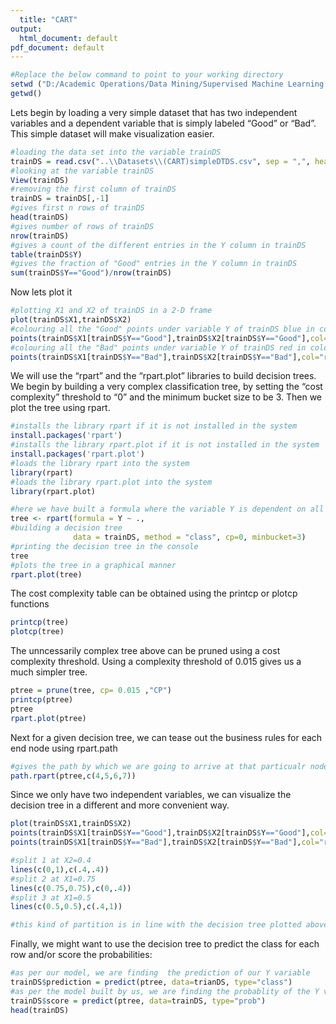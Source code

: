 ```yaml
---
  title: "CART"
output:
  html_document: default
pdf_document: default
---
```

```r
#Replace the below command to point to your working directory
setwd ("D:/Academic Operations/Data Mining/Supervised Machine Learning Techniques")
getwd()

```
Lets begin by loading a very simple dataset that has two independent variables and a dependent variable that is simply labeled "Good" or "Bad". This simple dataset will make visualization easier.



```r
#loading the data set into the variable trainDS
trainDS = read.csv("..\\Datasets\\(CART)simpleDTDS.csv", sep = ",", header = TRUE)
#looking at the variable trainDS
View(trainDS)
#removing the first column of trainDS
trainDS = trainDS[,-1]
#gives first n rows of trainDS
head(trainDS)
#gives number of rows of trainDS
nrow(trainDS)
#gives a count of the different entries in the Y column in trainDS
table(trainDS$Y)
#gives the fraction of "Good" entries in the Y column in trainDS
sum(trainDS$Y=="Good")/nrow(trainDS)
```

Now lets plot it
```r
#plotting X1 and X2 of trainDS in a 2-D frame
plot(trainDS$X1,trainDS$X2)
#colouring all the "Good" points under variable Y of trainDS blue in colour
points(trainDS$X1[trainDS$Y=="Good"],trainDS$X2[trainDS$Y=="Good"],col="blue",pch=19)
#colouring all the "Bad" points under variable Y of trainDS red in colour
points(trainDS$X1[trainDS$Y=="Bad"],trainDS$X2[trainDS$Y=="Bad"],col="red",pch=19)
```


We will use the "rpart" and the "rpart.plot" libraries to build decision trees. We begin by building a very complex classification tree, by setting the "cost complexity" threshold to "0" and the minimum bucket size to be 3. Then we plot the tree using rpart.
```r

#installs the library rpart if it is not installed in the system
install.packages('rpart')
#installs the library rpart.plot if it is not installed in the system
install.packages('rpart.plot')
#loads the library rpart into the system
library(rpart)
#loads the library rpart.plot into the system
library(rpart.plot)

#here we have built a formula where the variable Y is dependent on all the variables of trainDS
tree <- rpart(formula = Y ~ ., 
#building a decision tree
              data = trainDS, method = "class", cp=0, minbucket=3)
#printing the decision tree in the console
tree
#plots the tree in a graphical manner
rpart.plot(tree)
```


The cost complexity table can be obtained using the printcp or plotcp functions
```r
printcp(tree)
plotcp(tree)
```

The unncessarily complex tree above can be pruned using a cost complexity threshold. Using a complexity threshold of 0.015 gives us a much simpler tree.
```r
ptree = prune(tree, cp= 0.015 ,"CP")
printcp(ptree)
ptree
rpart.plot(ptree)
```

Next for a given decision tree, we can tease out the business rules for each end node using rpart.path
```r
#gives the path by which we are going to arrive at that particualr node
path.rpart(ptree,c(4,5,6,7))
```

Since we only have two independent variables, we can visualize the decision tree in a different and more convenient way.
```r
plot(trainDS$X1,trainDS$X2)
points(trainDS$X1[trainDS$Y=="Good"],trainDS$X2[trainDS$Y=="Good"],col="blue",pch=19)
points(trainDS$X1[trainDS$Y=="Bad"],trainDS$X2[trainDS$Y=="Bad"],col="red",pch=19)

#split 1 at X2=0.4
lines(c(0,1),c(.4,.4))
#split 2 at X1=0.75
lines(c(0.75,0.75),c(0,.4))
#split 3 at X1=0.5
lines(c(0.5,0.5),c(.4,1))

#this kind of partition is in line with the decision tree plotted above
```

Finally, we might want to use the decision tree to predict the class for each row and/or score the probabilities:
```r

#as per our model, we are finding  the prediction of our Y variable
trainDS$prediction = predict(ptree, data=trianDS, type="class")
#as per the model built by us, we are finding the probablity of the Y variable being either "Good" or "Bad"
trainDS$score = predict(ptree, data=trainDS, type="prob")
head(trainDS)
```

